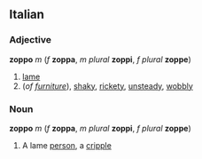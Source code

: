 ==Italian==
===Adjective===
'''zoppo''' ''m'' (''f'' '''zoppa''', ''m plural'' '''zoppi''', ''f plural'' '''zoppe''')

#[[lame]]
#(''of [[furniture]]''), [[shaky]], [[rickety]], [[unsteady]], [[wobbly]]

===Noun===
'''zoppo''' ''m'' (''f'' '''zoppa''', ''m plural'' '''zoppi''', ''f plural'' '''zoppe''')

#A lame [[person]], a [[cripple]]